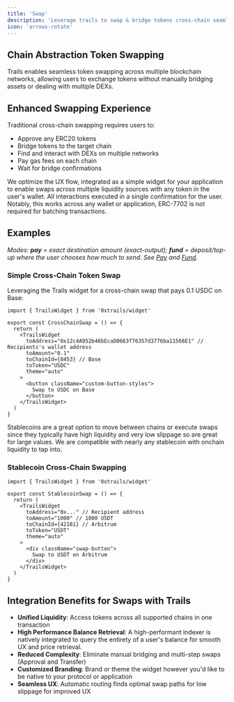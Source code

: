 ```yaml
---
title: 'Swap'
description: 'Leverage trails to swap & bridge tokens cross-chain seamlessly for your app.'
icon: 'arrows-rotate'
---
```



## Chain Abstraction Token Swapping

Trails enables seamless token swapping across multiple blockchain networks, allowing users to exchange tokens without manually bridging assets or dealing with multiple DEXs.

## Enhanced Swapping Experience

Traditional cross-chain swapping requires users to:
- Approve any ERC20 tokens 
- Bridge tokens to the target chain
- Find and interact with DEXs on multiple networks
- Pay gas fees on each chain
- Wait for bridge confirmations

We optimize the UX flow, integrated as a simple widget for your application to enable swaps across multiple liquidity sources with any token in the user's wallet. All interactions executed in a single confirmation for the user. Notably, this works across any wallet or application, ERC-7702 is not required for batching transactions.

## Examples

_Modes: **pay** = exact destination amount (exact-output); **fund** = deposit/top-up where the user chooses how much to send. See [Pay](/sdk/modes/pay) and [Fund](/sdk/modes/fund)._ 

### Simple Cross-Chain Token Swap

Leveraging the Trails widget for a cross-chain swap that pays 0.1 USDC on Base:

```tsx
import { TrailsWidget } from '0xtrails/widget'

export const CrossChainSwap = () => {
  return (
    <TrailsWidget
      toAddress="0x12c4A952b46bEcaD0663f76357d3776ba11566E1" // Recipients's wallet address
      toAmount="0.1"
      toChainId={8453} // Base
      toToken="USDC"
      theme="auto"
    >
      <button className="custom-button-styles">
        Swap to USDC on Base
      </button>
    </TrailsWidget>
  )
}
```

Stablecoins are a great option to move between chains or execute swaps since they typically have high liquidity and very low slippage so are great for large values. We are compatible with nearly any stablecoin with onchain liquidity to tap into.

### Stablecoin Cross-Chain Swapping

```tsx
import { TrailsWidget } from '0xtrails/widget'

export const StablecoinSwap = () => {
  return (
    <TrailsWidget
      toAddress="0x..." // Recipient address
      toAmount="1000" // 1000 USDT
      toChainId={42161} // Arbitrum
      toToken="USDT"
      theme="auto"
    >
      <div className="swap-button">
        Swap to USDT on Arbitrum
      </div>
    </TrailsWidget>
  )
}
```


## Integration Benefits for Swaps with Trails

- **Unified Liquidity**: Access tokens across all supported chains in one transaction
- **High Performance Balance Retrieval**: A high-performant indexer is natively integrated to query the entirety of a user's balance for smooth UX and price retrieval.
- **Reduced Complexity**: Eliminate manual bridging and multi-step swaps (Approval and Transfer)
- **Customized Branding**: Brand or theme the widget however you'd like to be native to your protocol or application
- **Seamless UX**: Automatic routing finds optimal swap paths for low slippage for improved UX

